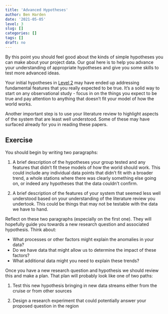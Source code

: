```yaml
---
title: 'Advanced Hypotheses'
author: Ben Harden
date: '2021-05-05'
level: 3
slug: []
categories: []
tags: []
draft: no
---
```


By this point you should feel good about the kinds of simple hypotheses you can make about your project data. Our goal here is to help you advance your understanding of appropriate hypotheses and give you some skills to test more advanced ideas.

Your initial hypotheses in [Level 2](../level-2/) may have ended up addressing fundamental features that you really expected to be true. It's a solid way to start on any observational study - focus in on the things you expect to be true and pay attention to anything that doesn't fit your model of how the world works. 

Another important step is to use your literature review to highlight aspects of the system that are least well understood. Some of these may have surfaced already for you in reading these papers.

## Exercise

You should begin by writing two paragraphs:

1. A brief description of the hypotheses your group tested and any features that didn't fit these models of how the world should work. This could include any individual data points that didn't fit with a broader trend, a whole stations where there was clearly something else going on, or indeed any hypotheses that the data couldn't confirm.

1. A brief description of the features of your system that seemed less well understood based on your understanding of the literature review you undertook. This could be things that may not be testable with the data we have to hand.

Reflect on these two paragraphs (especially on the first one). They will hopefully guide you towards a new research question and associated hypothesis. Think about:

* What processes or other factors might explain the anomalies in your data?
* Do we have data that might allow us to determine the impact of these factors?
* What additional data might you need to explain these trends?

Once you have a new research question and hypothesis we should review this and make a plan. That plan will probably look like one of two paths:

1. Test this new hypothesis bringing in new data streams either from the cruise or from other sources

2. Design a research experiment that could potentially answer your proposed question in the region